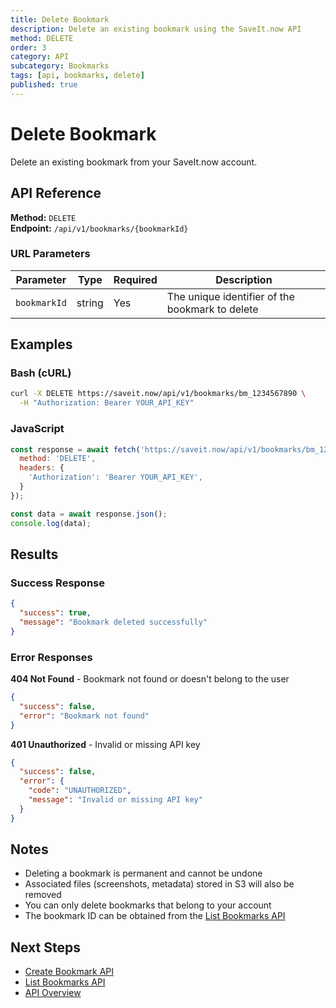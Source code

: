 ```yaml
---
title: Delete Bookmark
description: Delete an existing bookmark using the SaveIt.now API
method: DELETE
order: 3
category: API
subcategory: Bookmarks
tags: [api, bookmarks, delete]
published: true
---
```


# Delete Bookmark

Delete an existing bookmark from your SaveIt.now account.

## API Reference

**Method:** `DELETE`  
**Endpoint:** `/api/v1/bookmarks/{bookmarkId}`

### URL Parameters

| Parameter | Type | Required | Description |
|-----------|------|----------|-------------|
| `bookmarkId` | string | Yes | The unique identifier of the bookmark to delete |

## Examples

### Bash (cURL)

```bash
curl -X DELETE https://saveit.now/api/v1/bookmarks/bm_1234567890 \
  -H "Authorization: Bearer YOUR_API_KEY"
```

### JavaScript

```javascript
const response = await fetch('https://saveit.now/api/v1/bookmarks/bm_1234567890', {
  method: 'DELETE',
  headers: {
    'Authorization': 'Bearer YOUR_API_KEY',
  }
});

const data = await response.json();
console.log(data);
```

## Results

### Success Response

```json
{
  "success": true,
  "message": "Bookmark deleted successfully"
}
```

### Error Responses

**404 Not Found** - Bookmark not found or doesn't belong to the user
```json
{
  "success": false,
  "error": "Bookmark not found"
}
```

**401 Unauthorized** - Invalid or missing API key
```json
{
  "success": false,
  "error": {
    "code": "UNAUTHORIZED",
    "message": "Invalid or missing API key"
  }
}
```

## Notes

- Deleting a bookmark is permanent and cannot be undone
- Associated files (screenshots, metadata) stored in S3 will also be removed
- You can only delete bookmarks that belong to your account
- The bookmark ID can be obtained from the [List Bookmarks API](/docs/api-bookmarks-list)

## Next Steps

- [Create Bookmark API](/docs/api-bookmarks-create)
- [List Bookmarks API](/docs/api-bookmarks-list)
- [API Overview](/docs/api-overview)


